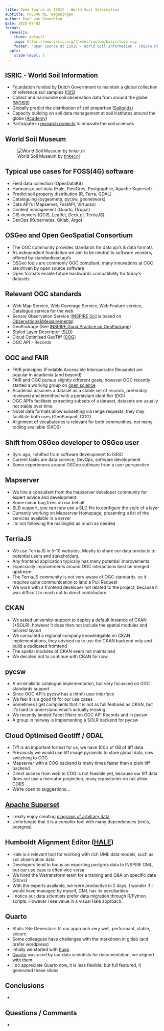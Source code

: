 ```yaml
---
title: Open Source at ISRIC - World Soil Information
subtitle: FOSS4G NL, Wageningen
author: Paul van Genuchten
date: 2025-07-03
format:
  revealjs: 
    theme: default
    logo: https://www.isric.org/themes/custom/basic/logo.svg
    footer: "Open Source at ISRIC - World Soil Information - FOSS4G.nl - july 2025"
  pptx:
    slide-level: 2
---
```


## ISRIC - World Soil Information

- Foundation funded by Dutch Government to maintain a global collection of reference soil samples ([ISIS](https://isis.isric.org))
- Collect and harmonize soil observation data from around the globe ([WOSIS](https://www.isric.org/explore/wosis))
- Globally predict the distribution of soil properties ([Soilgrids](https://www.isric.org/explore/soilgrids))
- Capacity building on soil data management at soil institutes around the globe ([Academy](https://resources.isric.org))
- Participate in [research projects](https://www.isric.org/projects) to innovate the soil sciences

## World Soil Museum

![World Soil Museum by [tinker.nl](https://tinker.nl/en/work/world-soil-museum)](https://tinker.nl/img/cache/media_6828_widen_3840-upscale_90-2349_world-soil-museum01_0.webp)

## Typical use cases for FOSS(4G) software

- Field data collection (OpenDataKit)
- Harmonize soil data (Hale, PostGres, Postgraphile, Apache Superset)
- Predict soil property distribution (R, Terra, GDAL)
- Cataloguing (pygeometa, pycsw, geonetwork)
- Data API's (Mapserver, FastAPI, Virtuoso)
- Content management (Quarto, Drupal)
- GIS viewers (QGIS, Leaflet, Deck.gl, TerriaJS)
- DevOps (Kubernetes, Gitlab, Argo)

## OSGeo and Open GeoSpatial Consortium

- The OGC community provides standards for data api's & data formats
- As independent foundation we aim to be neutral to software vendors, offered by standardised api's 
- OSGeo tools are commonly OGC compliant, many innovations at OGC are driven by open source software
- Open formats enable future backwards compatibility for today's datasets

## Relevant OGC standards

- Web Map Service, Web Coverage Service, Web Feature service, Catalogue service for the web
- Sensor Observation Service ([INSPIRE Soil](https://knowledge-base.inspire.ec.europa.eu/publications/inspire-data-specification-soil-technical-guidelines_en) is based on [Observations&Measurements](https://www.ogc.org/standards/om/))
- GeoPackage (See [INSPIRE Good Practice on GeoPackage](https://github.com/INSPIRE-MIF/gp-geopackage-encodings))
- Styled Layer Descriptor ([SLD](https://www.ogc.org/standards/sld/))
- Cloud Optimised GeoTiff ([COG](https://cogeo.org/))
- OGC API - Records

## OGC and FAIR

- FAIR principles (Findable Accessible Interoperable Reusable) are popular in academia (and beyond)
- FAIR and OGC pursue slightly different goals, however OGC recently started a working group on [open science](https://www.ogc.org/initiatives/open-science/)
- Academia assumes a dataset as a stable set of records, preferably reviewed and identified with a persistant identifier (DOI)
- OGC API's facilitate extracting subsets of a dataset, datasets are usually not stable over time
- Novel data formats allow subsetting via range requests, they may facilitate both uses (GeoParquet, COG)
- Alignment of vocabularies is relevant for both communities, not many tooling available (SKOS)

## Shift from OSGeo developer to OSGeo user

- 3yrs ago, I shifted from software development to ISRIC
- Current tasks are data science, DevOps, software development
- Some experiences around OSGeo software from a user perspective

## Mapserver

- We hire a consultant from the mapserver developer community for expert advice and development
- Some minor bug fixes on our behalf
- SLD support, you can now use a SLD file to configure the style of a layer
- Currently working on Mapserver Homepage, presenting a list of the services available in a server
- I'm not following the mailinglist as much as needed

## TerriaJS

- We use TerriaJS in 5-10 websites. Mostly to share our data products to potential users and stakeholders.
- Any frontend application typically has many potential improvements
- Especcially improvements around OGC interactions best be merged upstream
- The TerriaJS community is not very aware of OGC standards, so it requires quite communication to land a Pull Request
- We work with a frontend developer not related to the project, because it was difficult to reach out to direct contributors

## CKAN

- We asked university-support to deploy a default instance of CKAN (+SOLR), however it does then not include the spatial modules and tailored layout 
- We consulted a regional company knowledgable on CKAN implementations, they advised us to use the CKAN backend only and build a dedicated fromtend
- The spatial modules of CKAN seem not maintained
- We decided not to continue with CKAN for now

## pycsw

- A minimalistic catalogue implementation, but very focussed on OGC standards support
- Since OGC API's pycsw has a (html) user interface
- We feel it is a good fit for our use cases
- Sometimes I get complaints that it is not as full featured as CKAN, but it's hard to understand what's actually missing
- We recently landed Facet filters on OGC API Records and in pycsw
- A group in norway is implementing a SOLR backend for pycsw

## Cloud Optimised Geotiff / GDAL

- Tiff is an important format for us, we have 100's of GB of tiff data
- Previously we would use tiff image pyramids to store global data, now switching to COG
- Mapserver with a COG backend is many times faster then a plain tiff backend
- Direct access from web to COG is not feasible yet, because our tiff data does not use a mercator projection, many repositories do not allow CORS
- We're open to suggestions...

## [Apache Superset](https://superset.apache.org/)

- I really enjoy creating [diagrams of arbitrary data](https://dashboards.isric.org/superset/dashboard/soilwise/)
- Unfortunate that it is a complex tool with many dependencies (redis, postgres)

## Humboldt Alignment Editor ([HALE](https://github.com/halestudio/hale))

- Hale is a relevant tool for working with rich UML data models, such as soil observation data
- Developers tend to focus on exporting postgres data to INSPIRE GML, but our use case is often vice versa
- We hired the Wetransform team for a training and Q&A on specific data (20hrs)
- With the experts available, we were productive in 2 days, I wonder if I would have managed by myself, GML has its peculiarities
- I notice our data scientists prefer data migration through R/Python scripts. However I see value in a visual Hale approach.

## Quarto

- Static Site Generators fit our approach very well, performant, stable, secure
- Some colleagues have challenges with the markdown in gitlab (and prefer wordpress)
- Intially we started with [hugo](https://gohugo.io)
- [Quarto](https://quarto.org) was used by our data scientists for documentation, we aligned with them
- I do appreciate Quarto now, it is less flexible, but full featured, it generated these slides

## Conclusions

-

## Questions / Comments

-
